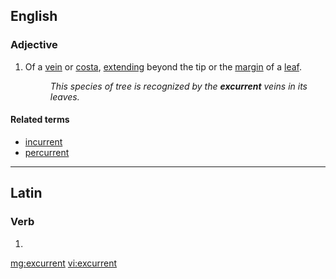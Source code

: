 ==English==

===Adjective===
{{en-adj|-}}

# {{context|botany|lang=en}} Of a [[vein]] or [[costa]], [[extend]]ing beyond the tip or the [[margin]] of a [[leaf]].
#: ''This species of tree is recognized by the '''excurrent''' veins in its leaves.''

====Related terms====
* [[incurrent]]
* [[percurrent]]

----

==Latin==

===Verb===
{{la-verb-form|excurrent}}

# {{inflection of|excurrō||3|p|futr|actv|indc|lang=la}}

[[mg:excurrent]]
[[vi:excurrent]]